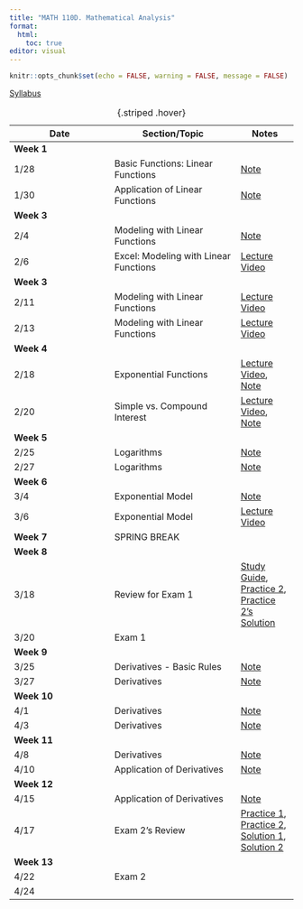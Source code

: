 ```yaml
---
title: "MATH 110D. Mathematical Analysis"
format: 
  html:
    toc: true
editor: visual
---
```


```r
knitr::opts_chunk$set(echo = FALSE, warning = FALSE, message = FALSE)
```

[Syllabus](../syllabus.html)

| Date       | Section/Topic | Notes | 
|------------|---------------|-------|
| **Week 1** |               |       |            
| 1/28 | Basic Functions: Linear Functions  | [Note](notes/note1.pdf)  | 
| 1/30       | Application of Linear Functions              |    [Note](notes/note2.pdf)   |   
| **Week 3** |  |  |  |
| 2/4       | Modeling with Linear Functions              |    [Note](notes/note3.pdf)   |  
| 2/6       | Excel: Modeling with Linear Functions              |    [Lecture Video](https://bryant.hosted.panopto.com/Panopto/Pages/Viewer.aspx?id=d08c6b7b-e10d-43ea-a96c-b27c014ed5bc)   |    
| **Week 3** |  |  |  |
| 2/11       | Modeling with Linear Functions              |    [Lecture Video](https://bryant.hosted.panopto.com/Panopto/Pages/Viewer.aspx?id=886be002-5e77-4643-b811-b281015b4d23)   |          
| 2/13       | Modeling with Linear Functions              |    [Lecture Video](https://bryant.hosted.panopto.com/Panopto/Pages/Viewer.aspx?id=886be002-5e77-4643-b811-b281015b4d23)   |          
| **Week 4** |  |  |  |
| 2/18       | Exponential Functions              |    [Lecture Video](https://bryant.hosted.panopto.com/Panopto/Pages/Viewer.aspx?id=89c6783d-a9d0-4c1c-b7da-b288009a54d0), [Note](notes/note4.pdf)   |    
| 2/20       | Simple vs. Compound Interest	              |    [Lecture Video](https://bryant.hosted.panopto.com/Panopto/Pages/Viewer.aspx?id=48c0dfa5-52e8-4aac-9cb5-b28a016e7e25), [Note](notes/note5.pdf)   |    
| **Week 5** |  |  |  |
| 2/25 | Logarithms | [Note](notes/note6.pdf) | 
| 2/27 | Logarithms | [Note](notes/note7.pdf) | 
| **Week 6** |  |  |  |
| 3/4 | Exponential Model | [Note](notes/note8.pdf) | 
| 3/6 | Exponential Model | [Lecture Video](https://bryant.hosted.panopto.com/Panopto/Pages/Viewer.aspx?id=30b15878-dd8e-4ad1-adba-b298016d7d8b) |
| **Week 7** | SPRING BREAK |  |  |
| **Week 8** |  |  |  |
| 3/18 | Review for Exam 1 | [Study Guide](https://bryantstats.github.io/math110/class1/exam1_study_guide.html), [Practice 2](https://bryantstats.github.io/math110/class1/exam1_study_guide2.html), [Practice 2's Solution](https://bryantstats.github.io/math110/class1/exam1_study_guide2_solution.html)  | 
| 3/20 | Exam 1 |  | 
| **Week 9** |  |  |  |
| 3/25 | Derivatives - Basic Rules | [Note](notes/note9.pdf) | 
| 3/27 | Derivatives | [Note](notes/note10.pdf) | 
| **Week 10** |  |  |  |
| 4/1 | Derivatives | [Note](notes/note11.pdf) | 
| 4/3 | Derivatives  | [Note](notes/note12.pdf) | 
| **Week 11** |  |  |  |
| 4/8 | Derivatives | [Note](notes/note13.pdf) | 
| 4/10 | Application of Derivatives  | [Note](notes/note14.pdf) | 
| **Week 12** |  |  |  |
| 4/15 | Application of Derivatives | [Note](application_derivatives.html) | 
| 4/17 | Exam 2's Review  | [Practice 1](https://bryantstats.github.io/math110/exams/exam2_practice_problems.html), [Practice 2](https://bryantstats.github.io/math110/exams/exam2_practice_problems2.html), <br> [Solution 1](https://bryantstats.github.io/math110/exams/exam2_practice_problems_solution.html), [Solution 2](https://bryantstats.github.io/math110/exams/exam2_practice_problems2_solution.html)  | 
| **Week 13** |  |  |  |
| 4/22 | Exam 2 |  | 
| 4/24 |  |  | 
: {.striped .hover}

